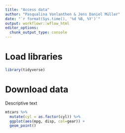```yaml
---
title: "Access data"
author: "Pasqualina Vonlanthen & Jens Daniel Müller"
date: "`r format(Sys.time(), '%d %B, %Y')`"
output: workflowr::wflow_html
editor_options:
  chunk_output_type: console
---
```


# Load libraries

```r

library(tidyverse)

```


# Download data

Descriptive text

```r

mtcars %>% 
  mutate(cyl = as.factor(cyl)) %>% 
  ggplot(aes(mpg, disp, col=gear)) +
  geom_point()


```
